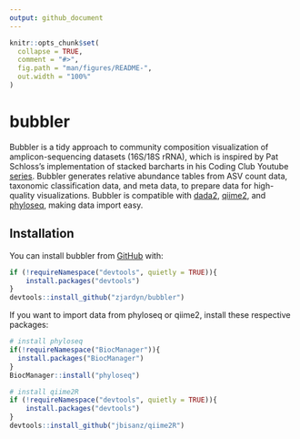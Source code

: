 ```yaml
---
output: github_document
---
```


<!-- README.md is generated from README.Rmd. Please edit that file -->

```r
knitr::opts_chunk$set(
  collapse = TRUE,
  comment = "#>",
  fig.path = "man/figures/README-",
  out.width = "100%"
)
```

# bubbler

<!-- badges: start -->
<!-- badges: end -->

Bubbler is a tidy approach to community composition visualization of amplicon-sequencing datasets (16S/18S rRNA), which is inspired by Pat Schloss's implementation of stacked barcharts in his Coding Club Youtube [series](https://www.youtube.com/@Riffomonas). Bubbler generates relative abundance tables from ASV count data, taxonomic classification data, and meta data, to prepare data for high-quality visualizations. Bubbler is compatible with [dada2](https://github.com/benjjneb/dada2),  [qiime2](https://github.com/qiime2/qiime2), and [phyloseq](https://joey711.github.io/phyloseq/), making data import easy. 

## Installation

You can install bubbler from [GitHub](https://github.com/) with:

``` r
if (!requireNamespace("devtools", quietly = TRUE)){
    install.packages("devtools")
}
devtools::install_github("zjardyn/bubbler")
```

If you want to import data from phyloseq or qiime2, install these respective packages:

```r
# install phyloseq
if(!requireNamespace("BiocManager")){
  install.packages("BiocManager")
}
BiocManager::install("phyloseq")

# install qiime2R
if (!requireNamespace("devtools", quietly = TRUE)){
    install.packages("devtools")
}
devtools::install_github("jbisanz/qiime2R")

```




<!-- You'll still need to render `README.Rmd` regularly, to keep `README.md` up-to-date. `devtools::build_readme()` is handy for this. -->



<!-- In that case, don't forget to commit and push the resulting figure files, so they display on GitHub and CRAN. -->
